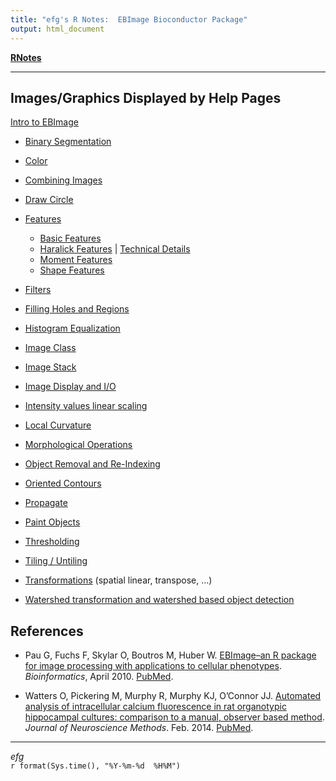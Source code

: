 ```yaml
---
title: "efg's R Notes:  EBImage Bioconductor Package"
output: html_document
---
```


**[RNotes](../../index.html)**  

*****

## Images/Graphics Displayed by Help Pages

[Intro to EBImage](Intro-to-EBImage.html)

* [Binary Segmentation](Binary-Segmentation.html)

* [Color](Color.html)

* [Combining Images](Combining-Images.html)

* [Draw Circle](Draw-Circle.html)

* [Features](Features.html)

    + [Basic Features](Features-Basic.html)
    + [Haralick Features](Features-Haralick.html) | [Technical Details](Haralick-Textural-Features.html)
    + [Moment Features](Features-Moment.html)
    + [Shape Features](Features-Shape.html)
  
* [Filters](Filters.html)

* [Filling Holes and Regions](Filling.html)

* [Histogram Equalization](Histogram-Equalization.html)
  
* [Image Class](Image-Class.html)

* [Image Stack](Image-Stack.html)

* [Image Display and I/O](Image-Display-IO.html)

* [Intensity values linear scaling](Intensity-values-linear-scaling.html)

* [Local Curvature](Local-Curvature.html)

* [Morphological Operations](Morphological-Operations.html)

* [Object Removal and Re-Indexing](Object-Removal-ReIndexing.html)

* [Oriented Contours](Oriented-Contours.html)

* [Propagate](Propagate.html)

* [Paint Objects](Paint-Objects.html)

* [Thresholding](Thresholding.html)

* [Tiling / Untiling](Tile-Untile.html)

* [Transformations](Spatial-Linear-Transformations.html) (spatial linear, transpose, ...)

* [Watershed transformation and watershed based object detection](Watershed.html)

## References

* Pau G, Fuchs F, Skylar O, Boutros M, Huber W. [EBImage--an R package for image processing with applications to cellular phenotypes](http://www.ncbi.nlm.nih.gov/pmc/articles/PMC2844988/).  *Bioinformatics*, April 2010. [PubMed](http://www.ncbi.nlm.nih.gov/pubmed/20338898).   

* Watters O, Pickering M, Murphy R, Murphy KJ, O'Connor JJ. [Automated analysis of intracellular calcium fluorescence in rat organotypic hippocampal cultures: comparison to a manual, observer based method](). *Journal of Neuroscience Methods*.  Feb. 2014. [PubMed](http://www.ncbi.nlm.nih.gov/pubmed/24325985).

*****

*efg*  
`r format(Sys.time(), "%Y-%m-%d  %H%M")`                  